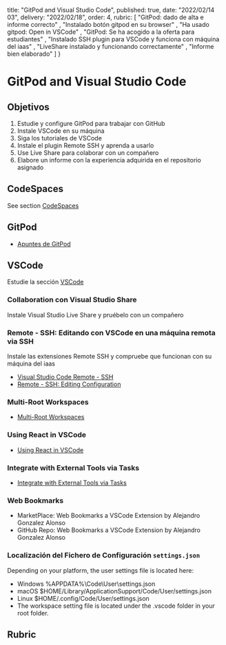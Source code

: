   title: "GitPod and Visual Studio Code",
  published: true,
  date: "2022/02/14 03",
  delivery: "2022/02/18",
  order: 4,
  rubric:
    [ "GitPod: dado de alta e informe correcto"
    , "Instalado botón gitpod en su browser"
    , "Ha usado gitpod: Open in VSCode"
    , "GitPod: Se ha acogido a la oferta para estudiantes"
    , "Instalado SSH plugin para VSCode y funciona con máquina del iaas"
    , "LiveShare instalado y funcionando correctamente"
    , "Informe bien elaborado" ]
}


# GitPod and Visual Studio Code

## Objetivos

1. Estudie y configure GitPod para trabajar con GitHub
2. Instale VSCode en su máquina
3. Siga los tutoriales de VSCode
4. Instale el plugin Remote SSH  y aprenda a usarlo
5. Use Live Share para colaborar con un compañero
6. Elabore un informe con la experiencia adquirida en el repositorio asignado


## CodeSpaces

See section [CodeSpaces](/temas/introduccion-a-javascript/codespaces)

## GitPod

* [Apuntes de GitPod](/temas/introduccion-a-javascript/gitpod)


## VSCode

Estudie la sección [VSCode](/temas/introduccion-a-javascript/vscode)

###  Collaboration con Visual Studio Share

Instale Visual Studio Live Share y pruébelo con un compañero

### Remote - SSH: Editando con VSCode en una máquina remota via SSH 

Instale las extensiones Remote SSH y compruebe que funcionan con su máquina del iaas

* [Visual Studio Code Remote - SSH](https://marketplace.visualstudio.com/items?itemName=ms-vscode-remote.remote-ssh)
* [Remote - SSH: Editing Configuration](https://marketplace.visualstudio.com/items?itemName=ms-vscode-remote.remote-ssh-edit)

### Multi-Root Workspaces

- [Multi-Root Workspaces](https://code.visualstudio.com/docs/editor/multi-root-workspaces)

### Using React in VSCode

- [Using React in VSCode](https://code.visualstudio.com/docs/nodejs/reactjs-tutorial)

### Integrate with External Tools via Tasks

- [Integrate with External Tools via Tasks](https://code.visualstudio.com/docs/editor/tasks)


### Web Bookmarks

- <Link href="https://marketplace.visualstudio.com/items?itemName=alu0100997910.webbookmarks" target="_blank">MarketPlace: Web Bookmarks a VSCode Extension by Alejandro Gonzalez Alonso</Link> 
- <Link href="https://marketplace.visualstudio.com/items?itemName=alu0100997910.webbookmarks" target="_blank">GitHub Repo: Web Bookmarks a VSCode Extension by Alejandro Gonzalez Alonso</Link> 

### Localización del Fichero de Configuración `settings.json`

Depending on your platform, the user settings file is located here:

- Windows %APPDATA%\Code\User\settings.json
- macOS $HOME/Library/ApplicationSupport/Code/User/settings.json
- Linux $HOME/.config/Code/User/settings.json
- The workspace setting file is located under the .vscode folder in your root folder.

## Rubric



<Rubric list={FrontMatter.rubric} />

